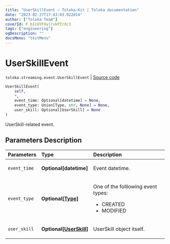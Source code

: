 ```yaml
---
title: "UserSkillEvent — Toloka-Kit | Toloka documentation"
date: "2023-02-27T17:43:03.922014"
author: ["Toloka Team"]
coverId: F_bIcOYF9yjrxkPZrXc3
tags: ["engineering"]
ogDescription: ""
docsMenu: "tkitMenu"
---
```


# UserSkillEvent
`toloka.streaming.event.UserSkillEvent` | [Source code](https://github.com/Toloka/toloka-kit/blob/v1.1.4/src/streaming/event.py#L75)

```python
UserSkillEvent(
    self,
    *,
    event_time: Optional[datetime] = None,
    event_type: Union[Type, str, None] = None,
    user_skill: Optional[UserSkill] = None
)
```

UserSkill-related event.

## Parameters Description

| Parameters | Type | Description |
| :----------| :----| :-----------|
`event_time`|**Optional\[datetime\]**|<p>Event datetime.</p>
`event_type`|**Optional\[[Type](/docs/toloka-kit/reference/toloka.streaming.event.UserSkillEvent.Type)\]**|<p>One of the folllowing event types:</p> <ul> <li>CREATED</li> <li>MODIFIED</li> </ul>
`user_skill`|**Optional\[[UserSkill](/docs/toloka-kit/reference/toloka.client.user_skill.UserSkill)\]**|<p>UserSkill object itself.</p>